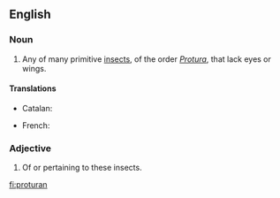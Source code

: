 ==English==

===Noun===
{{en-noun}}

# Any of many primitive [[insect]]s, of the order ''[[Protura]]'', that lack eyes or wings.

====Translations====
{{trans-top|insect of ''Protura''}}
* Catalan: {{t|ca|protur|m}}
{{trans-mid}}
* French: {{t|fr|protoure|m}}
{{trans-bottom}}

===Adjective===
{{en-adj}}

# Of or pertaining to these insects.

[[fi:proturan]]